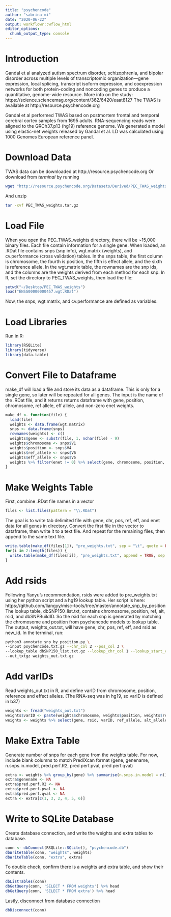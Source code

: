 ```yaml
---
title: "psychencode"
author: "sabrina-mi"
date: "2020-06-22"
output: workflowr::wflow_html
editor_options:
  chunk_output_type: console
---
```


# Introduction
Gandal et al analyzed autism spectrum disorder, schizophrenia, and bipolar disorder across multiple levels of transcriptomic organization—gene expression, local splicing, transcript isoform expression, and coexpression networks for both protein-coding and noncoding genes to produce a quantitative, genome-wide resource. More info on the study: https://science.sciencemag.org/content/362/6420/eaat8127
The TWAS is available at http://resource.psychencode.org

Gandal et al performed TWAS based on postmortem frontal and temporal cerebral cortex samples from 1695 adults. RNA-sequencing reads were aligned to the GRCh37.p13 (hg19) reference genome. We generated a model using elastic-net weights released by Gandal et al. LD was calculated using 1000 Genomes European reference panel.

# Download Data
TWAS data can be downloaded at http://resource.psychencode.org
Or download from *terminal* by running

```bash
wget "http://resource.psychencode.org/Datasets/Derived/PEC_TWAS_weights.tar.gz"
```
And unzip
```bash
tar -xvf PEC_TWAS_weights.tar.gz
```

# Load File
When you open the PEC_TWAS_weights directory, there will be ~15,000 binary files. Each file contain information for a single gene.
When loaded, an .RDat file contains snps (snp info), wgt.matrix (weights), and cv.performance (cross validation) tables.
In the snps table, the first column is chromosome, the fourth is position, the fifth is effect allele, and the sixth is reference allele.
In the wgt.matrix table, the rownames are the snp ids, and the columns are the weights derived from each method for each snp.
In R, set the directory to PEC_TWAS_weights, then load the file:

```r
setwd("~/Desktop/PEC_TWAS_weights")
load("ENSG00000000457.wgt.RDat")
```
Now, the snps, wgt.matrix, and cv.performance are defined as variables.

# Load Libraries
Run in R:
```r
library(RSQLite)
library(tidyverse)
library(data.table)
```

# Convert File to Dataframe
make_df will load a file and store its data as a dataframe. This is only for a single gene, so later will be repeated for all genes.
The input is the name of the .RDat file, and it returns returns dataframe with gene, position, chromosome, ref allele, eff allele, and non-zero enet weights.

```r
make_df <- function(file) {
  load(file)  
  weights <- data.frame(wgt.matrix) 
  snps <- data.frame(snps) 
  rownames(weights) <- c() 
  weights$gene <- substr(file, 1, nchar(file) - 9)
  weights$chromosome <- snps$V1 
  weights$position <- snps$V4
  weights$ref_allele <- snps$V6
  weights$eff_allele <- snps$V5
  weights %>% filter(enet != 0) %>% select(gene, chromosome, position, ref_allele, eff_allele, enet)
}
```

# Make Weights Table
First, combine .RDat file names in a vector
```r
files <- list.files(pattern = "\\.RDat")
```
The goal is to write tab delimited file with gene, chr, pos, ref, eff, and enet data for all genes in directory. Convert the first file in the vector to dataframe, then write it to a text file. And repeat for the remaining files, then append to the same text file.
```r
write.table(make_df(files[1]), "pre_weights.txt", sep = "\t", quote = FALSE, row.names = FALSE)
for(i in 2:length(files)) {
  write.table(make_df(files[i]), "pre_weights.txt", append = TRUE, sep = "\t", quote = FALSE, col.names = FALSE, row.names = FALSE)
}
```

# Add rsids
Following Yanyu's recommendation, rsids were added to pre_weights.txt using her python script and a hg19 lookup table. 
Her script is here: https://github.com/liangyy/misc-tools/tree/master/annotate_snp_by_position
The lookup table, dbSNP150_list.txt, contains chromosome, position, ref, alt, rsid, and dbSNPBuildID. So the rsid for each snp is generated by matching the chromosome and position from psychencode models to lookup table.
The output, weights_out.txt, will have gene, chr, pos, ref, eff, and rsid as new_id.
In the terminal, run:
```bash
python3 annotate_snp_by_position.py \
--input psychencode.txt.gz --chr_col 2 --pos_col 3 \
--lookup_table dbSNP150_list.txt.gz --lookup_chr_col 1 --lookup_start_col 2 --lookup_end_col 2 --lookup_newid_col 5 --if_input_has_header 1 \
--out_txtgz weights_out.txt.gz
```

# Add varIDs

Read weights_out.txt in R, and define varID from chromosome, position, reference and effect alleles. (The RNA-seq was in hg19, so varID is defined in b37)

```r
weights <- fread("weights_out.txt")
weights$varID <- paste(weights$chromosome, weights$position, weights$ref_allele, weights$eff_allele, "b37", sep = "_")
weights <- weights %>% select(gene, rsid, varID, ref_allele, alt_allele, enet) %>% rename(weight = enet, rsid = new_id)
```

# Make Extra Table

Generate number of snps for each gene from the weights table. For now, include blank columns to match PrediXcan format (gene, genename, n.snps.in.model, pred.perf.R2, pred.perf.pval, pred.perf.qval)

```r
extra <- weights %>% group_by(gene) %>% summarise(n.snps.in.model = n())
extra$genename <- NA
extra$pred.perf.R2 <- NA
extra$pred.perf.pval <- NA
extra$pred.perf.qval <- NA
extra <- extra[c(1, 3, 2, 4, 5, 6)]
```

# Write to SQLite Database
Create database connection, and write the weights and extra tables to database.
```r
conn <- dbConnect(RSQLite::SQLite(), "psychencode.db")
dbWriteTable(conn, "weights", weights)
dbWriteTable(conn, "extra", extra)
```
To double check, confirm there is a weights and extra table, and show their contents.
```r
dbListTables(conn)
dbGetQuery(conn, 'SELECT * FROM weights') %>% head
dbGetQuery(conn, 'SELECT * FROM extra') %>% head
```
Lastly, disconnect from database connection
```r
dbDisconnect(conn)
```
